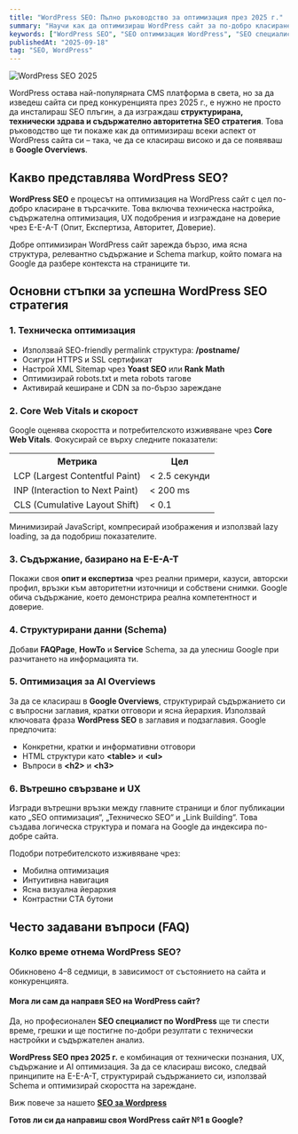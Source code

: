 ```yaml
---
title: "WordPress SEO: Пълно ръководство за оптимизация през 2025 г."
summary: "Научи как да оптимизираш WordPress сайт за по-добро класиране в Google. Практически съвети, Schema, Core Web Vitals и експертни стратегии за WordPress SEO."
keywords: ["WordPress SEO", "SEO оптимизация WordPress", "SEO специалист WordPress", "WordPress скорост", "Schema WordPress", "Core Web Vitals WordPress", "SEO услуги WordPress", "WordPress SEO 2025"]
publishedAt: "2025-09-18"
tag: "SEO, WordPress"
---
```


<img src="/images/posts/wordpress-seo-optimizacia-2025.jpg" alt="WordPress SEO 2025" />

<p>WordPress остава най-популярната CMS платформа в света, но за да изведеш сайта си пред конкуренцията през 2025 г., е нужно не просто да инсталираш SEO плъгин, а да изграждаш <strong>структурирана, технически здрава и съдържателно авторитетна SEO стратегия</strong>. Това ръководство ще ти покаже как да оптимизираш всеки аспект от WordPress сайта си – така, че да се класираш високо и да се появяваш в <strong>Google Overviews</strong>.</p>

<h2>Какво представлява WordPress SEO?</h2>

<p><strong>WordPress SEO</strong> е процесът на оптимизация на WordPress сайт с цел по-добро класиране в търсачките. Това включва техническа настройка, съдържателна оптимизация, UX подобрения и изграждане на доверие чрез E-E-A-T (Опит, Експертиза, Авторитет, Доверие).</p>

<p>Добре оптимизиран WordPress сайт зарежда бързо, има ясна структура, релевантно съдържание и Schema markup, който помага на Google да разбере контекста на страниците ти.</p>

<h2>Основни стъпки за успешна WordPress SEO стратегия</h2>

<h3>1. Техническа оптимизация</h3>

<ul>
  <li>Използвай SEO-friendly permalink структура: <strong>/postname/</strong></li>
  <li>Осигури HTTPS и SSL сертификат</li>
  <li>Настрой XML Sitemap чрез <strong>Yoast SEO</strong> или <strong>Rank Math</strong></li>
  <li>Оптимизирай robots.txt и meta robots тагове</li>
  <li>Активирай кеширане и CDN за по-бързо зареждане</li>
</ul>

<h3>2. Core Web Vitals и скорост</h3>

<p>Google оценява скоростта и потребителското изживяване чрез <strong>Core Web Vitals</strong>. Фокусирай се върху следните показатели:</p>

<table>
  <tr><th>Метрика</th><th>Цел</th></tr>
  <tr><td>LCP (Largest Contentful Paint)</td><td>&lt; 2.5 секунди</td></tr>
  <tr><td>INP (Interaction to Next Paint)</td><td>&lt; 200 ms</td></tr>
  <tr><td>CLS (Cumulative Layout Shift)</td><td>&lt; 0.1</td></tr>
</table>

<p>Минимизирай JavaScript, компресирай изображения и използвай lazy loading, за да подобриш показателите.</p>

<h3>3. Съдържание, базирано на E-E-A-T</h3>

<p>Покажи своя <strong>опит и експертиза</strong> чрез реални примери, казуси, авторски профил, връзки към авторитетни източници и собствени снимки. Google обича съдържание, което демонстрира реална компетентност и доверие.</p>

<h3>4. Структурирани данни (Schema)</h3>

<p>Добави <strong>FAQPage</strong>, <strong>HowTo</strong> и <strong>Service</strong> Schema, за да улесниш Google при разчитането на информацията ти.</p>

<h3>5. Оптимизация за AI Overviews</h3>

<p>За да се класираш в <strong>Google Overviews</strong>, структурирай съдържанието си с въпросни заглавия, кратки отговори и ясна йерархия. Използвай ключовата фраза <strong>WordPress SEO</strong> в заглавия и подзаглавия. Google предпочита:</p>

<ul>
  <li>Конкретни, кратки и информативни отговори</li>
  <li>HTML структури като <strong>&lt;table&gt;</strong> и <strong>&lt;ul&gt;</strong></li>
  <li>Въпроси в <strong>&lt;h2&gt;</strong> и <strong>&lt;h3&gt;</strong></li>
</ul>

<h3>6. Вътрешно свързване и UX</h3>

<p>Изгради вътрешни връзки между главните страници и блог публикации като „SEO оптимизация“, „Техническо SEO“ и „Link Building“. Това създава логическа структура и помага на Google да индексира по-добре сайта.</p>

<p>Подобри потребителското изживяване чрез:</p>

<ul>
  <li>Мобилна оптимизация</li>
  <li>Интуитивна навигация</li>
  <li>Ясна визуална йерархия</li>
  <li>Контрастни CTA бутони</li>
</ul>

<h2>Често задавани въпроси (FAQ)</h2>

<h3>Колко време отнема WordPress SEO?</h3>
<p>Обикновено 4–8 седмици, в зависимост от състоянието на сайта и конкуренцията.</p>

<h4>Мога ли сам да направя SEO на WordPress сайт?</h4>
<p>Да, но професионален <strong>SEO специалист по WordPress</strong> ще ти спести време, грешки и ще постигне по-добри резултати с технически настройки и съдържателен анализ.</p>

<p><strong>WordPress SEO през 2025 г.</strong> е комбинация от технически познания, UX, съдържание и AI оптимизация. За да се класираш високо, следвай принципите на E-E-A-T, структурирай съдържанието си, използвай Schema и оптимизирай скоростта на зареждане.</p>

<p>Виж повече за нашето <a href="https://stanchev.bg/seo-uslugi/wordpress-seo" target="_blank"><strong>SEO за Wordpress</strong></a></p>

<p><strong>Готов ли си да направиш своя WordPress сайт №1 в Google?</strong></p>

<script
  type="application/ld+json"
  dangerouslySetInnerHTML={{
    __html: `{
      "@context": "https://schema.org",
      "@graph": [
        {
          "@type": "Organization",
          "name": "Станчев SEO",
          "url": "https://stanchev.bg",
          "logo": "https://stanchev.bg/images/logo.png",
          "founder": {
            "@type": "Person",
            "name": "Георги Станчев",
            "jobTitle": "SEO специалист",
            "url": "https://stanchev.bg/za-men"
          },
          "sameAs": [
            "https://www.facebook.com/stanchevseo",
            "https://www.linkedin.com/in/stanchevseo",
            "https://x.com/stanchevseo"
          ],
          "contactPoint": {
            "@type": "ContactPoint",
            "telephone": "+359888123456",
            "contactType": "customer support",
            "areaServed": "BG",
            "availableLanguage": ["Bulgarian", "English"]
          },
          "address": {
            "@type": "PostalAddress",
            "streetAddress": "бул. България 98",
            "addressLocality": "София",
            "postalCode": "1680",
            "addressCountry": "BG"
          }
        },
        {
          "@type": "FAQPage",
          "mainEntity": [
            {
              "@type": "Question",
              "name": "Колко време отнема WordPress SEO?",
              "acceptedAnswer": {
                "@type": "Answer",
                "text": "Първите резултати обикновено се виждат след 4–8 седмици постоянна работа и техническа оптимизация."
              }
            },
            {
              "@type": "Question",
              "name": "Мога ли сам да направя SEO на WordPress сайт?",
              "acceptedAnswer": {
                "@type": "Answer",
                "text": "Да, но професионален SEO специалист по WordPress ще ти помогне да избегнеш критични грешки и да постигнеш дългосрочни резултати."
              }
            }
          ]
        }
      ]
    }`,
  }}
/>
